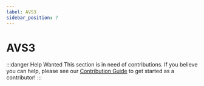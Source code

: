 ```yaml
---
label: AVS3
sidebar_position: 7
---
```


# AVS3

:::danger Help Wanted
This section is in need of contributions. If you believe you can help, please see our [Contribution Guide](../contribution-guide.mdx) to get started as a contributor!
:::